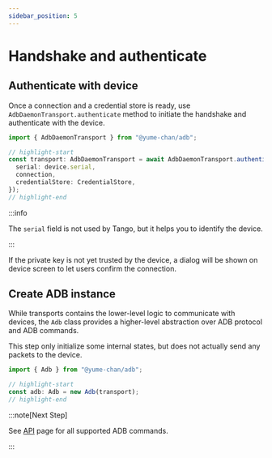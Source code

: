 ```yaml
---
sidebar_position: 5
---
```


# Handshake and authenticate

## Authenticate with device

Once a connection and a credential store is ready, use `AdbDaemonTransport.authenticate` method to initiate the handshake and authenticate with the device.

```ts transpile
import { AdbDaemonTransport } from "@yume-chan/adb";

// highlight-start
const transport: AdbDaemonTransport = await AdbDaemonTransport.authenticate({
  serial: device.serial,
  connection,
  credentialStore: CredentialStore,
});
// highlight-end
```

:::info

The `serial` field is not used by Tango, but it helps you to identify the device.

:::

If the private key is not yet trusted by the device, a dialog will be shown on device screen to let users confirm the connection.

## Create ADB instance

While transports contains the lower-level logic to communicate with devices, the `Adb` class provides a higher-level abstraction over ADB protocol and ADB commands.

This step only initialize some internal states, but does not actually send any packets to the device.

```ts transpile
import { Adb } from "@yume-chan/adb";

// highlight-start
const adb: Adb = new Adb(transport);
// highlight-end
```

:::note[Next Step]

See [API](../../api/index.mdx) page for all supported ADB commands.

:::
